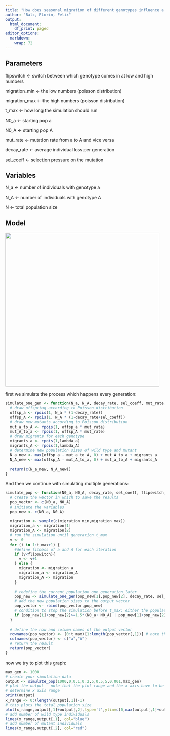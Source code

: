 ```yaml
---
title: "How does seasonal migration of different genotypes influence a doomed population"
author: "Balz, Florin, Felix"
output:
  html_document:
    df_print: paged
editor_options:
  markdown:
    wrap: 72
---
```


## Parameters

flipswitch \<- switch between which genotype comes in at low and high
numbers

migration_min \<- the low numbers (poisson distribution)

migration_max \<- the high numbers (poisson distribution)

t_max \<- how long the simulation should run

N0_a \<- starting pop a

N0_A \<- starting pop A

mut_rate \<- mutation rate from a to A and vice versa

decay_rate \<- average individual loss per generation

sel_coeff \<- selection pressure on the mutation

## Variables

N_a \<- number of individuals with genotype a

N_A \<- number of individuals with genotype A

N \<- total population size

## Model

![](images/WhatsApp%20Image%202024-10-16%20at%203.42.52%20PM.jpeg){width="487"}

first we simulate the process which happens every generation:

```r
simulate_one_gen <- function(N_a, N_A, decay_rate, sel_coeff, mut_rate, lambda_a,lambda_A) {
  # draw offspring according to Poisson distribution
  offsp_a <- rpois(1, N_a * (1-decay_rate))
  offsp_A <- rpois(1, N_A * (1-decay_rate+sel_coeff))
  # draw new mutants according to Poisson distribution
  mut_a_to_A <- rpois(1, offsp_a * mut_rate)
  mut_A_to_a <- rpois(1, offsp_A * mut_rate)
  # draw migrants for each genotype
  migrants_a <- rpois(1,lambda_a)
  migrants_A <- rpois(1,lambda_A)
  # determine new population sizes of wild type and mutant
  N_a_new <- max(offsp_a - mut_a_to_A, 0) + mut_A_to_a + migrants_a
  N_A_new <- max(offsp_A - mut_A_to_a, 0) + mut_a_to_A + migrants_A
  
  return(c(N_a_new, N_A_new))
}
```

And then we continue with simulating multiple generations:

```r
simulate_pop <- function(N0_a, N0_A, decay_rate, sel_coeff, flipswitch, migration_min, migration_max, mut_rate, t_max) {
  # Create the vector in which to save the results
  pop_vector <- c(N0_a, N0_A)
  # initiate the variables
  pop_new <- c(N0_a, N0_A)
 
  migration <- sample(c(migration_min,migration_max))
  migration_a <- migration[1]
  migration_A <- migration[2]
  # run the simulation until generation t_max
  v <- 0
  for (i in 1:t_max+1) {
    #define fitness of a and A for each iteration
    if (v<flipswitch){
      v <- v+1
    } else {
      migration <- migration_a
      migration_a <- migration_A
      migration_A <- migration
    }
    
    # redefine the current population one generation later
    pop_new <- simulate_one_gen(pop_new[1],pop_new[2], decay_rate, sel_coeff, mut_rate,migration_a,migration_A)
    # add the new population sizes to the output vector
    pop_vector <- rbind(pop_vector,pop_new)
    # condition to stop the simulation before t_max: either the population exceeds 1.5 times the original population size, or it goes extinct
    if (pop_new[1]+pop_new[2]>=1.5*(N0_a+ N0_A) | pop_new[1]+pop_new[2]==0) break
  }
  
  # define the row and column names of the output vector
  rownames(pop_vector) <- (0:t_max)[1:length(pop_vector[,1])] # note that the vector has to be cut if the simulation stopped early
  colnames(pop_vector) <- c("a","A")
  # return the result
  return(pop_vector)	
}
```

now we try to plot this graph:

```r
max_gen <- 1000
# create your simulation data
output <- simulate_pop(1000,0,0.1,0.2,5,0.5,5,0.001,max_gen)
# plot the output - note that the plot range and the x axis have to be adjusted based on the length of the table
# determine x axis range 
print(output)
x_range <- 0:(length(output[,1])-1)
# this plots the total population size
plot(x_range,output[,1]+output[,2],type='l',ylim=c(0,max(output[,1]+output[,2])),xlab = "Generation",ylab = "Population size")
# add number of wild type individuals
lines(x_range,output[,1], col="blue")
# add number of mutant individuals
lines(x_range,output[,2], col="red")
```
